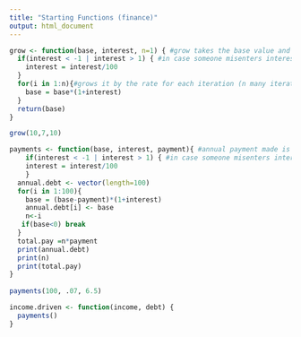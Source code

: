 ```yaml
---
title: "Starting Functions (finance)"
output: html_document
---
```


```r
grow <- function(base, interest, n=1) { #grow takes the base value and grows or shrinks it by the interest rate (which should be .07 if the rate is 7%), n is how many times it should compound
  if(interest < -1 | interest > 1) { #in case someone misenters interest as whole number instead of decimal form
    interest = interest/100
  }
  for(i in 1:n){#grows it by the rate for each iteration (n many iterations)
    base = base*(1+interest)
  }
  return(base)
}

grow(10,7,10)
```

```r
payments <- function(base, interest, payment){ #annual payment made is payment, base is the debt, interest is the rate at which the debt grows
    if(interest < -1 | interest > 1) { #in case someone misenters interest as whole number instead of decimal form
    interest = interest/100
    }
  annual.debt <- vector(length=100)
  for(i in 1:100){
    base = (base-payment)*(1+interest)
    annual.debt[i] <- base
    n<-i
   if(base<0) break
  }
  total.pay =n*payment
  print(annual.debt)
  print(n)
  print(total.pay)
}
  
payments(100, .07, 6.5)
```

```r
income.driven <- function(income, debt) {
  payments()
}
```